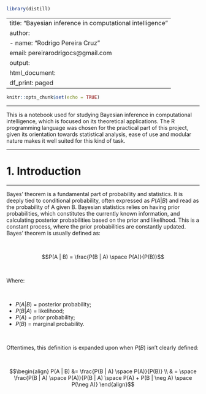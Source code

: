 ```r
library(distill)
```

---
title: "Bayesian inference in computational intelligence"
author: 
  - name: "Rodrigo Pereira Cruz"
    email: pereirarodrigocs@gmail.com
output:
  html_document:
    df_print: paged
---

```r
knitr::opts_chunk$set(echo = TRUE)
```

---

This is a notebook used for studying Bayesian inference in computational intelligence, which is focused on its theoretical applications. The R programming language was chosen for the practical part of this project, given its orientation towards statistical analysis, ease of use and modular nature makes it well suited for this kind of task.  

---

# 1. Introduction

***

Bayes' theorem is a fundamental part of probability and statistics. It is deeply tied to conditional probability, often expressed as $P(A | B)$ and read as the probability of A given B. Bayesian statistics relies on having prior probabilities, which constitutes the currently known information, and calculating posterior probabilities based on the prior and likelihood. This is a constant process, where the prior probabilities are constantly updated. Bayes' theorem is usually defined as:

<br>

$$P(A | B) = \frac{P(B | A) \space P(A)}{P(B)}$$

<br>

Where:

<br>

* $P(A | B)$ = posterior probability;
* $P(B | A)$ = likelihood;
* $P(A)$ = prior probability;
* $P(B)$ = marginal probability.

<br>

Oftentimes, this definition is expanded upon when $P(B)$ isn't clearly defined:

<br>

$$\begin{align}
    P(A | B) &= \frac{P(B | A) \space P(A)}{P(B)} \\
             & = \space \frac{P(B | A) \space P(A)}{P(B | A) \space P(A) + P(B | \neg A) \space P(\neg A)}
\end{align}$$
